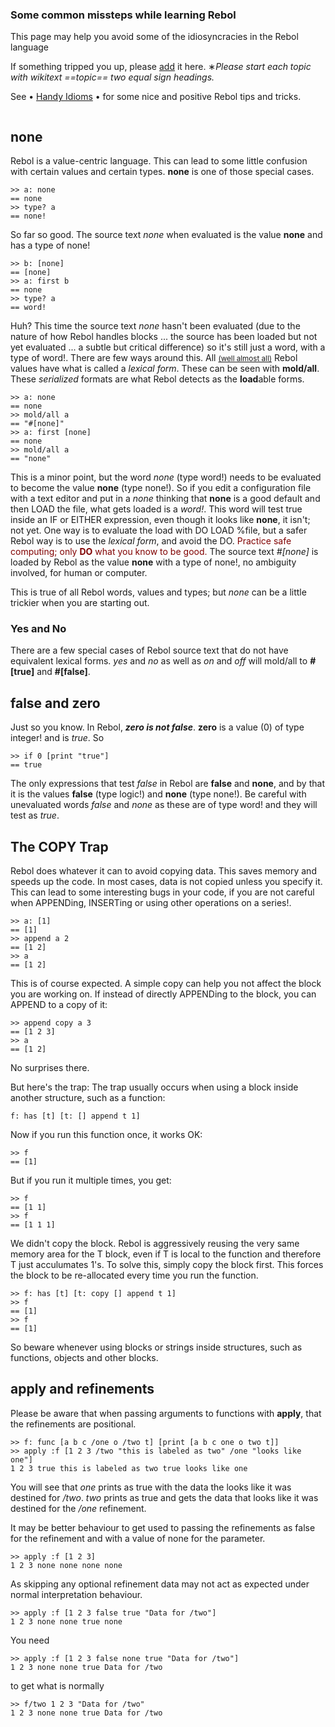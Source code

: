 ===Some common missteps while learning Rebol===

This page may help you avoid some of the idiosyncracies in the Rebol language

If something tripped you up, please <span class="plainlinks">[http://rebol.net/w/index.php?title=Forgoing_faux_pas&action=edit&section=new add]</span> it here.  &lowast;''Please start each topic with wikitext <nowiki>==topic==</nowiki> two equal sign headings.''

See &bull; [[Handy Idioms]] &bull; for some nice and positive Rebol tips and tricks.

<pre>

</pre>

==none==

Rebol is a value-centric language. This can lead to some little confusion with certain values and certain types. '''none''' is one of those special cases.

<pre>
>> a: none
== none
>> type? a
== none!
</pre>

So far so good.  The source text ''none'' when evaluated is the value '''none''' and has a type of none!

<pre>
>> b: [none]
== [none]
>> a: first b
== none
>> type? a
== word!
</pre>

Huh?  This time the source text ''none'' hasn't been evaluated (due to the nature of how Rebol handles blocks ... the source has been loaded but not yet evaluated ... a subtle but critical difference) so it's still just a word, with a type of word!.
There are few ways around this.  All [[#yesno|<small>(well almost all)</small>]] Rebol values have what is called a ''lexical form''.  These can be seen with '''mold/all'''.  These ''serialized'' formats are what Rebol detects as the '''load'''able forms.

<pre>
>> a: none
== none
>> mold/all a
== "#[none]"
>> a: first [none]
== none
>> mold/all a
== "none"
</pre>

This is a minor point, but the word ''none'' (type word!) needs to be evaluated to become the value '''none''' (type none!).  So if you edit a configuration file with a text editor and put in a ''none'' thinking that '''none''' is a good default and then LOAD the file, what gets loaded is a ''word!''.  This word will test true inside an IF or EITHER expression, even though it looks like '''none''', it isn't; not yet.  One way is to evaluate the load with DO LOAD %file, but a safer Rebol way is to use the ''lexical form'', and avoid the DO. <span style="color: #800000;">Practice safe computing; only '''DO''' what you know to be good.</span> The source text ''#[none]'' is loaded by Rebol as the value '''none''' with a type of none!, no ambiguity involved, for human or computer.

This is true of all Rebol words, values and types; but ''none'' can be a little trickier when you are starting out.
{{Hilight|For a more detailed discussion of what is involved here; please check out this Wikibook article on the Rebol [[wikibooks:Rebol_Programming/Advanced/Interpreter|Interpreter]]}}

<span id="yesno"></span>
===Yes and No===

There are a few special cases of Rebol source text that do not have equivalent lexical forms.  ''yes'' and ''no'' as well as ''on'' and ''off'' will mold/all to '''#[true]''' and '''#[false]'''.

==false and zero==

Just so you know.  In Rebol, '''''zero is not false'''''. '''zero''' is a value (0) of type integer! and is ''true''. So

<pre>
>> if 0 [print "true"]
== true
</pre>

The only expressions that test ''false'' in Rebol are '''false''' and '''none''', and by that it is the values '''false''' (type logic!) and '''none''' (type none!).  Be careful with unevaluated words ''false'' and ''none'' as these are of type word! and they will test as ''true''.

==The COPY Trap==

Rebol does whatever it can to avoid copying data. This saves memory and speeds up the code. In most cases, data is not copied unless you specify it. This can lead to some interesting bugs in your code, if you are not careful when APPENDing, INSERTing or using other operations on a series!.

<pre>
>> a: [1]
== [1]
>> append a 2
== [1 2]
>> a
== [1 2]
</pre>

This is of course expected. A simple copy can help you not affect the block you are working on. If instead of directly APPENDing to the block, you can APPEND to a copy of it:

<pre>
>> append copy a 3
== [1 2 3]
>> a
== [1 2]
</pre>

No surprises there.

But here's the trap: The trap usually occurs when using a block inside another structure, such as a function:

<pre>
f: has [t] [t: [] append t 1]
</pre>

Now if you run this function once, it works OK:

<pre>
>> f
== [1]
</pre>

But if you run it multiple times, you get:

<pre>
>> f
== [1 1]
>> f
== [1 1 1]
</pre>

We didn't copy the block. Rebol is aggressively reusing the very same memory area for the T block, even if T is local to the function and therefore T just acculumates 1's. To solve this, simply copy the block first. This forces the block to be re-allocated every time you run the function.

<pre>
>> f: has [t] [t: copy [] append t 1]
>> f
== [1]
>> f
== [1]
</pre>

So beware whenever using blocks or strings inside structures, such as functions, objects and other blocks.

==apply and refinements==

Please be aware that when passing arguments to functions with '''apply''', that the refinements are positional.

<pre>
>> f: func [a b c /one o /two t] [print [a b c one o two t]]
>> apply :f [1 2 3 /two "this is labeled as two" /one "looks like one"]
1 2 3 true this is labeled as two true looks like one
</pre>

You will see that ''one'' prints as true with the data the looks like it was destined for ''/two''.  ''two'' prints as true and gets the data that looks like it was destined for the ''/one'' refinement.

It may be better behaviour to get used to passing the refinements as false for the refinement and with a value of none for the parameter.

<pre>
>> apply :f [1 2 3]
1 2 3 none none none none
</pre>

As skipping any optional refinement data may not act as expected under normal interpretation behaviour.

<pre>
>> apply :f [1 2 3 false true "Data for /two"]
1 2 3 none none true none
</pre>

You need

<pre>
>> apply :f [1 2 3 false none true "Data for /two"]
1 2 3 none none true Data for /two
</pre>

to get what is normally

<pre>
>> f/two 1 2 3 "Data for /two"
1 2 3 none none true Data for /two
</pre>
